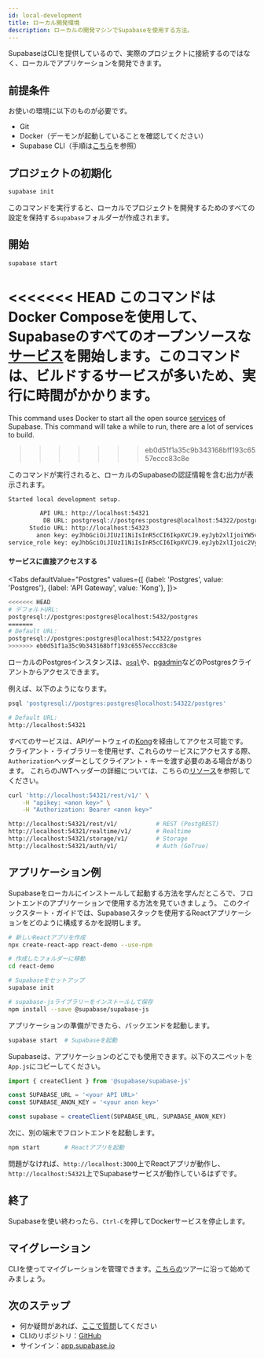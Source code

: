 ```yaml
---
id: local-development
title: ローカル開発環境
description: ローカルの開発マシンでSupabaseを使用する方法。
---
```



SupabaseはCLIを提供しているので、実際のプロジェクトに接続するのではなく、ローカルでアプリケーションを開発できます。

## 前提条件

お使いの環境に以下のものが必要です。

- Git
- Docker（デーモンが起動していることを確認してください）
- Supabase CLI（手順は[こちら](https://github.com/supabase/cli)を参照）

## プロジェクトの初期化

```bash
supabase init
```

このコマンドを実行すると、ローカルでプロジェクトを開発するためのすべての設定を保持する`supabase`フォルダーが作成されます。

## 開始

```bash
supabase start
```

<<<<<<< HEAD
このコマンドはDocker Composeを使用して、Supabaseのすべてのオープンソースな[サービス](/docs/#how-it-works)を開始します。このコマンドは、ビルドするサービスが多いため、実行に時間がかかります。
=======
This command uses Docker to start all the open source [services](/docs/#how-it-works) of Supabase. This command will take a while to run, there are a lot of services to build.
>>>>>>> eb0d51f1a35c9b343168bff193c6557eccc83c8e

このコマンドが実行されると、ローカルのSupabaseの認証情報を含む出力が表示されます。

```txt
Started local development setup.

         API URL: http://localhost:54321
          DB URL: postgresql://postgres:postgres@localhost:54322/postgres
      Studio URL: http://localhost:54323
        anon key: eyJhbGciOiJIUzI1NiIsInR5cCI6IkpXVCJ9.eyJyb2xlIjoiYW5vbiJ9.ZopqoUt20nEV9cklpv9e3yw3PVyZLmKs5qLD6nGL1SI
service_role key: eyJhbGciOiJIUzI1NiIsInR5cCI6IkpXVCJ9.eyJyb2xlIjoic2VydmljZV9yb2xlIn0.M2d2z4SFn5C7HlJlaSLfrzuYim9nbY_XI40uWFN3hEE
```

#### サービスに直接アクセスする

<Tabs
defaultValue="Postgres"
values={[
  {label: 'Postgres', value: 'Postgres'},
  {label: 'API Gateway', value: 'Kong'},
]}>
<TabItem value="Postgres">

```sh
<<<<<<< HEAD
# デフォルトURL:
postgresql://postgres:postgres@localhost:5432/postgres
=======
# Default URL:
postgresql://postgres:postgres@localhost:54322/postgres
>>>>>>> eb0d51f1a35c9b343168bff193c6557eccc83c8e
```

ローカルのPostgresインスタンスは、[`psql`](https://www.postgresql.org/docs/current/app-psql.html)や、[pgadmin](https://www.pgadmin.org/)などのPostgresクライアントからアクセスできます。

例えば、以下のようになります。

```bash
psql 'postgresql://postgres:postgres@localhost:54322/postgres'
```

</TabItem>
<TabItem value="Kong">

```sh
# Default URL:
http://localhost:54321
```

すべてのサービスは、APIゲートウェイの[Kong](https://github.com/Kong/kong)を経由してアクセス可能です。
クライアント・ライブラリーを使用せず、これらのサービスにアクセスする際、`Authorization`ヘッダーとしてクライアント・キーを渡す必要のある場合があります。
これらのJWTヘッダーの詳細については、こちらの[リソース](/docs/learn/auth-deep-dive/auth-deep-dive-jwts)を参照してください。

```sh
curl 'http://localhost:54321/rest/v1/' \
    -H "apikey: <anon key>" \
    -H "Authorization: Bearer <anon key>"

http://localhost:54321/rest/v1/           # REST (PostgREST)
http://localhost:54321/realtime/v1/       # Realtime
http://localhost:54321/storage/v1/        # Storage
http://localhost:54321/auth/v1/           # Auth (GoTrue)
```

</TabItem>
</Tabs>

## アプリケーション例

Supabaseをローカルにインストールして起動する方法を学んだところで、フロントエンドのアプリケーションで使用する方法を見ていきましょう。
このクイックスタート・ガイドでは、Supabaseスタックを使用するReactアプリケーションをどのように構成するかを説明します。

```bash
# 新しいReactアプリを作成
npx create-react-app react-demo --use-npm

# 作成したフォルダーに移動
cd react-demo

# Supabaseをセットアップ
supabase init

# supabase-jsライブラリーをインストールして保存
npm install --save @supabase/supabase-js
```

アプリケーションの準備ができたら、バックエンドを起動します。

```bash
supabase start  # Supabaseを起動
```

Supabaseは、アプリケーションのどこでも使用できます。以下のスニペットを`App.js`にコピーしてください。

```js
import { createClient } from '@supabase/supabase-js'

const SUPABASE_URL = '<your API URL>'
const SUPABASE_ANON_KEY = '<your anon key>'

const supabase = createClient(SUPABASE_URL, SUPABASE_ANON_KEY)
```

次に、別の端末でフロントエンドを起動します。

```bash
npm start       # Reactアプリを起動
```

問題がなければ、`http://localhost:3000`上でReactアプリが動作し、`http://localhost:54321`上でSupabaseサービスが動作しているはずです。

## 終了

Supabaseを使い終わったら、`Ctrl-C`を押してDockerサービスを停止します。

## マイグレーション

CLIを使ってマイグレーションを管理できます。[こちらの](https://github.com/supabase/cli/tree/main/examples/tour)ツアーに沿って始めてみましょう。

## 次のステップ

- 何か疑問があれば、[ここで質問](https://github.com/supabase/supabase/discussions)してください
- CLIのリポジトリ：[GitHub](https://github.com/supabase/cli)
- サインイン：[app.supabase.io](https://app.supabase.io)
